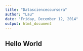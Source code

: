 ```yaml
---
title: "Datasciencecoursera"
author: "Lau"
date: "Friday, December 12, 2014"
output: html_document
---
```


## Hello World